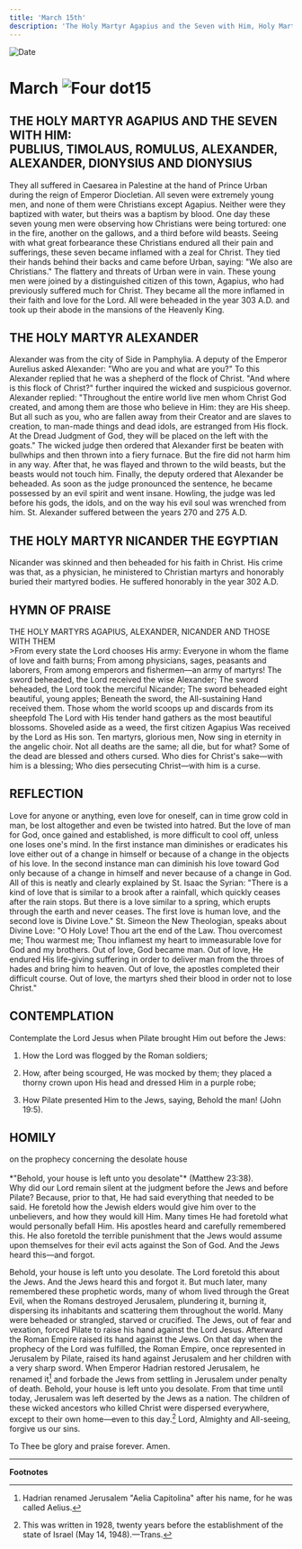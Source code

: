 ```yaml
---
title: 'March 15th'
description: 'The Holy Martyr Agapius and the Seven with Him, Holy Martyr Alexander, Holy Martyr Nicander the Egyptian'
---
```


<RunningHead />
<Image src="/title-imprint.png" height={68} width={50} alt="Date" className="title-imprint"/>

# <div id="date">March <Image className="four-dot" src="/four-dot.png" height={15} width={15} alt="Four dot" />15</div>

## THE HOLY MARTYR AGAPIUS AND THE SEVEN WITH HIM:<br />PUBLIUS, TIMOLAUS, ROMULUS, ALEXANDER, ALEXANDER, DIONYSIUS AND DIONYSIUS

They all suffered in Caesarea in Palestine at the hand of Prince Urban during the reign of Emperor Diocletian. All seven were extremely young men, and none of them were Christians except Agapius. Neither were they baptized with water, but theirs was a baptism by blood. One day these seven young men were observing how Christians were being tortured: one in the fire, another on the gallows, and a third before wild beasts. Seeing with what great forbearance these Christians endured all their pain and sufferings, these seven became inflamed with a zeal for Christ. They tied their hands behind their backs and came before Urban, saying: "We also are Christians." The flattery and threats of Urban were in vain. These young men were joined by a distinguished citizen of this town, Agapius, who had previously suffered much for Christ. They became all the more inflamed in their faith and love for the Lord. All were beheaded in the year 303 A.D. and took up their abode in the mansions of the Heavenly King.

## THE HOLY MARTYR ALEXANDER

Alexander was from the city of Side in Pamphylia. A deputy of the Emperor Aurelius asked Alexander: "Who are you and what are you?" To this Alexander replied that he was a shepherd of the flock of Christ. "And where is this flock of Christ?" further inquired the wicked and suspicious governor. Alexander replied: "Throughout the entire world live men whom Christ God created, and among them are those who believe in Him: they are His sheep. But all such as you, who are fallen away from their Creator and are slaves to creation, to man-made things and dead idols, are estranged from His flock. At the Dread Judgment of God, they will be placed on the left with the goats." The wicked judge then ordered that Alexander first be beaten with bullwhips and then thrown into a fiery furnace. But the fire did not harm him in any way. After that, he was flayed and thrown to the wild beasts, but the beasts would not touch him. Finally, the deputy ordered that Alexander be beheaded. As soon as the judge pronounced the sentence, he became possessed by an evil spirit and went insane. Howling, the judge was led before his gods, the idols, and on the way his evil soul was wrenched from him. St. Alexander suffered between the years 270 and 275 A.D.

## THE HOLY MARTYR NICANDER THE EGYPTIAN

Nicander was skinned and then beheaded for his faith in Christ. His crime was that, as a physician, he ministered to Christian martyrs and honorably buried their martyred bodies. He suffered honorably in the year 302 A.D.


## HYMN OF PRAISE
<div style={{textAlign:'center', color:'crimson', fontWeight:'bold'}}>
THE HOLY MARTYRS AGAPIUS, ALEXANDER, NICANDER AND THOSE WITH THEM
</div>
>From every state the Lord chooses His army:  
Everyone in whom the flame of love and faith burns;  
From among physicians, sages, peasants and laborers,  
From among emperors and fishermen—an army of martyrs!  
The sword beheaded, the Lord received the wise Alexander;  
The sword beheaded, the Lord took the merciful Nicander;  
The sword beheaded eight beautiful, young apples;  
Beneath the sword, the All-sustaining Hand received them.  
Those whom the world scoops up and discards from its sheepfold  
The Lord with His tender hand gathers as the most beautiful blossoms.  
Shoveled aside as a weed, the first citizen Agapius  
Was received by the Lord as His son.  
Ten martyrs, glorious men,  
Now sing in eternity in the angelic choir.  
Not all deaths are the same; all die, but for what?  
Some of the dead are blessed and others cursed.  
Who dies for Christ's sake—with him is a blessing;  
Who dies persecuting Christ—with him is a curse.  


## REFLECTION

Love for anyone or anything, even love for oneself, can in time grow cold in man, be lost altogether and even be twisted into hatred. But the love of man for God, once gained and established, is more difficult to cool off, unless one loses one's mind. In the first instance man diminishes or eradicates his love either out of a change in himself or because of a change in the objects of his love. In the second instance man can diminish his love toward God only because of a change in himself and never because of a change in God. All of this is neatly and clearly explained by St. Isaac the Syrian: "There is a kind of love that is similar to a brook after a rainfall, which quickly ceases after the rain stops. But there is a love similar to a spring, which erupts through the earth and never ceases. The first love is human love, and the second love is Divine Love." St. Simeon the New Theologian, speaks about Divine Love: "O Holy Love! Thou art the end of the Law. Thou overcomest me; Thou warmest me; Thou inflamest my heart to immeasurable love for God and my brothers. Out of love, God became man. Out of love, He endured His life-giving suffering in order to deliver man from the throes of hades and bring him to heaven. Out of love, the apostles completed their difficult course. Out of love, the martyrs shed their blood in order not to lose Christ."


## CONTEMPLATION

Contemplate the Lord Jesus when Pilate brought Him out before the Jews:

1. How the Lord was flogged by the Roman soldiers;

2. How, after being scourged, He was mocked by them; they placed a thorny crown upon His head and dressed Him in a purple robe;

3. How Pilate presented Him to the Jews, saying, Behold the man! (John 19:5).


## HOMILY
<div style={{textAlign:'center', color:'crimson', fontWeight:'bold'}}>
on the prophecy concerning the desolate house
</div><br />
<div style={{textAlign:'right'}}>
*"Behold, your house is left unto you desolate"* (Matthew 23:38).
</div>
Why did our Lord remain silent at the judgment before the Jews and before Pilate? Because, prior to that, He had said everything that needed to be said. He foretold how the Jewish elders would give him over to the unbelievers, and how they would kill Him. Many times He had foretold what would personally befall Him. His apostles heard and carefully remembered this. He also foretold the terrible punishment that the Jews would assume upon themselves for their evil acts against the Son of God. And the Jews heard this—and forgot.

Behold, your house is left unto you desolate. The Lord foretold this about the Jews. And the Jews heard this and forgot it. But much later, many remembered these prophetic words, many of whom lived through the Great Evil, when the Romans destroyed Jerusalem, plundering it, burning it, dispersing its inhabitants and scattering them throughout the world. Many were beheaded or strangled, starved or crucified. The Jews, out of fear and vexation, forced Pilate to raise his hand against the Lord Jesus. Afterward the Roman Empire raised its hand against the Jews. On that day when the prophecy of the Lord was fulfilled, the Roman Empire, once represented in Jerusalem by Pilate, raised its hand against Jerusalem and her children with a very sharp sword. When Emperor Hadrian restored Jerusalem, he renamed it[^1] and forbade the Jews from settling in Jerusalem under penalty of death. Behold, your house is left unto you desolate. From that time until today, Jerusalem was left deserted by the Jews as a nation. The children of these wicked ancestors who killed Christ were dispersed everywhere, except to their own home—even to this day.[^2] Lord, Almighty and All-seeing, forgive us our sins.

To Thee be glory and praise forever. Amen.

---

**Footnotes**

[^1]: Hadrian renamed Jerusalem "Aelia Capitolina" after his name, for he was called Aelius.
[^2]: This was written in 1928, twenty years before the establishment of the state of Israel (May 14, 1948).—Trans.

